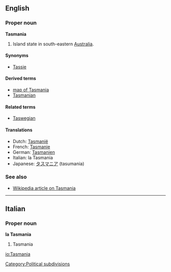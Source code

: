 ==English==

===Proper noun===
'''Tasmania'''

# Island state in south-eastern [[Australia]].
[[Category:Political subdivisions]]

====Synonyms====
*[[Tassie]] {{italbrac|colloquial}}

====Derived terms====
*[[map of Tasmania]]
*[[Tasmanian]]

====Related terms====
*[[Taswegian]] {{italbrac|colloquial}}

====Translations====
*Dutch: [[Tasmanië]]
*French: [[Tasmanie]] {{f}}
*German: [[Tasmanien]]
*Italian: la Tasmania {{f}}
*Japanese: [[タスマニア]] (tasumania)

===See also===
*[[w:Tasmania|Wikipedia article on Tasmania]]

----

==Italian==

===Proper noun===
'''la Tasmania'''

# Tasmania

[[io:Tasmania]]